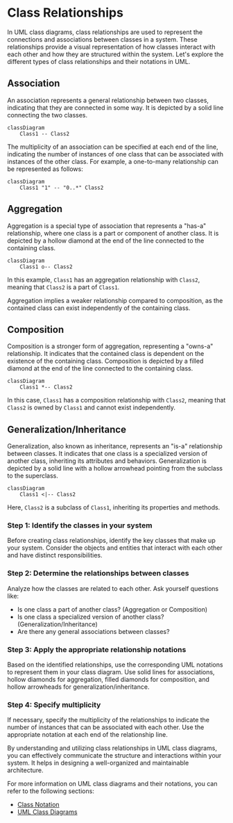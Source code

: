 
# Class Relationships

In UML class diagrams, class relationships are used to represent the connections and associations between classes in a system. These relationships provide a visual representation of how classes interact with each other and how they are structured within the system. Let's explore the different types of class relationships and their notations in UML.

## Association

An association represents a general relationship between two classes, indicating that they are connected in some way. It is depicted by a solid line connecting the two classes.

```mermaid
classDiagram
    Class1 -- Class2
```

The multiplicity of an association can be specified at each end of the line, indicating the number of instances of one class that can be associated with instances of the other class. For example, a one-to-many relationship can be represented as follows:

```mermaid
classDiagram
    Class1 "1" -- "0..*" Class2
```

## Aggregation

Aggregation is a special type of association that represents a "has-a" relationship, where one class is a part or component of another class. It is depicted by a hollow diamond at the end of the line connected to the containing class.

```mermaid
classDiagram
    Class1 o-- Class2
```

In this example, `Class1` has an aggregation relationship with `Class2`, meaning that `Class2` is a part of `Class1`.

<Callout type="info">
Aggregation implies a weaker relationship compared to composition, as the contained class can exist independently of the containing class.
</Callout>

## Composition

Composition is a stronger form of aggregation, representing a "owns-a" relationship. It indicates that the contained class is dependent on the existence of the containing class. Composition is depicted by a filled diamond at the end of the line connected to the containing class.

```mermaid
classDiagram
    Class1 *-- Class2
```

In this case, `Class1` has a composition relationship with `Class2`, meaning that `Class2` is owned by `Class1` and cannot exist independently.

## Generalization/Inheritance

Generalization, also known as inheritance, represents an "is-a" relationship between classes. It indicates that one class is a specialized version of another class, inheriting its attributes and behaviors. Generalization is depicted by a solid line with a hollow arrowhead pointing from the subclass to the superclass.

```mermaid
classDiagram
    Class1 <|-- Class2
```

Here, `Class2` is a subclass of `Class1`, inheriting its properties and methods.

<Steps>

### Step 1: Identify the classes in your system
Before creating class relationships, identify the key classes that make up your system. Consider the objects and entities that interact with each other and have distinct responsibilities.

### Step 2: Determine the relationships between classes
Analyze how the classes are related to each other. Ask yourself questions like:
- Is one class a part of another class? (Aggregation or Composition)
- Is one class a specialized version of another class? (Generalization/Inheritance)
- Are there any general associations between classes?

### Step 3: Apply the appropriate relationship notations
Based on the identified relationships, use the corresponding UML notations to represent them in your class diagram. Use solid lines for associations, hollow diamonds for aggregation, filled diamonds for composition, and hollow arrowheads for generalization/inheritance.

### Step 4: Specify multiplicity
If necessary, specify the multiplicity of the relationships to indicate the number of instances that can be associated with each other. Use the appropriate notation at each end of the relationship line.

</Steps>

By understanding and utilizing class relationships in UML class diagrams, you can effectively communicate the structure and interactions within your system. It helps in designing a well-organized and maintainable architecture.

For more information on UML class diagrams and their notations, you can refer to the following sections:
- [Class Notation](/user-driven-design-and-uml-class-diagrams/uml-class-diagrams/class-notation)
- [UML Class Diagrams](/user-driven-design-and-uml-class-diagrams/uml-class-diagrams)
